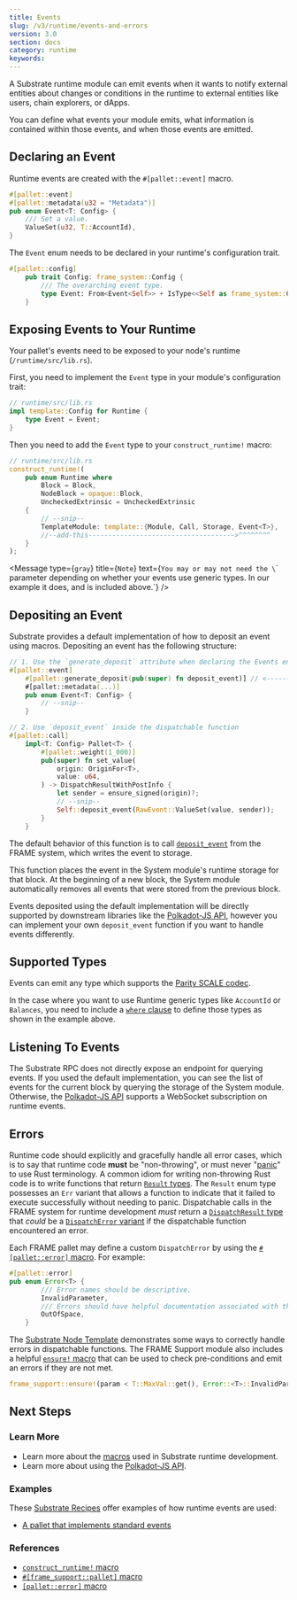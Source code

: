 ```yaml
---
title: Events
slug: /v3/runtime/events-and-errors
version: 3.0 
section: docs
category: runtime
keywords:
---
```


A Substrate runtime module can emit events when it wants to notify external entities about changes
or conditions in the runtime to external entities like users, chain explorers, or dApps.

You can define what events your module emits, what information is contained within those events, and
when those events are emitted.

## Declaring an Event

Runtime events are created with the `#[pallet::event]` macro.

```rust
#[pallet::event]
#[pallet::metadata(u32 = "Metadata")]
pub enum Event<T: Config> {
	/// Set a value.
	ValueSet(u32, T::AccountId),
}
```

The `Event` enum needs to be declared in your runtime's configuration trait.

```rust
#[pallet::config]
	pub trait Config: frame_system::Config {
		/// The overarching event type.
		type Event: From<Event<Self>> + IsType<<Self as frame_system::Config>::Event>;
	}
```

## Exposing Events to Your Runtime

Your pallet's events need to be exposed to your node's runtime (`/runtime/src/lib.rs`).

First, you need to implement the `Event` type in your module's configuration trait:

```rust
// runtime/src/lib.rs
impl template::Config for Runtime {
	type Event = Event;
}
```

Then you need to add the `Event` type to your `construct_runtime!` macro:

```rust
// runtime/src/lib.rs
construct_runtime!(
	pub enum Runtime where
		Block = Block,
		NodeBlock = opaque::Block,
		UncheckedExtrinsic = UncheckedExtrinsic
	{
		// --snip--
		TemplateModule: template::{Module, Call, Storage, Event<T>},
		//--add-this------------------------------------->^^^^^^^^
	}
);
```

<Message
  type={`gray`}
  title={`Note`}
  text={`You may or may not need the \`<T>\` parameter depending on whether your events use generic
  types. In our example it does, and is included above.`}
/>

## Depositing an Event

Substrate provides a default implementation of how to deposit an event using macros.
Depositing an event has the following structure:

```rust
// 1. Use the `generate_deposit` attribute when declaring the Events enum.
#[pallet::event]
	#[pallet::generate_deposit(pub(super) fn deposit_event)] // <------ here ----
	#[pallet::metadata(...)]
	pub enum Event<T: Config> {
		// --snip--
	}

// 2. Use `deposit_event` inside the dispatchable function
#[pallet::call]
	impl<T: Config> Pallet<T> {
		#[pallet::weight(1_000)]
		pub(super) fn set_value(
			origin: OriginFor<T>,
			value: u64,
		) -> DispatchResultWithPostInfo {
			let sender = ensure_signed(origin)?;
			// --snip--
			Self::deposit_event(RawEvent::ValueSet(value, sender));
		}
	}
```

The default behavior of this function is to call
[`deposit_event`](/rustdocs/latest/frame_system/pallet/struct.Pallet.html#method.deposit_event)
from the FRAME system, which writes the event to storage.

This function places the event in the System module's runtime storage for that block. At the
beginning of a new block, the System module automatically removes all events that were stored from
the previous block.

Events deposited using the default implementation will be directly supported by downstream libraries
like the [Polkadot-JS API](/v3/integration/polkadot-js), however you can implement your own
`deposit_event` function if you want to handle events differently.

## Supported Types

Events can emit any type which supports the [Parity SCALE codec](../../advanced/scale-codec).

In the case where you want to use Runtime generic types like `AccountId` or `Balances`, you need to
include a [`where` clause](https://doc.rust-lang.org/rust-by-example/generics/where.html) to define
those types as shown in the example above.

## Listening To Events

The Substrate RPC does not directly expose an endpoint for querying events. If you used the default
implementation, you can see the list of events for the current block by querying the storage of the
System module. Otherwise, the [Polkadot-JS API](/v3/integration/polkadot-js) supports a WebSocket
subscription on runtime events.

## Errors

Runtime code should explicitly and gracefully handle all error cases, which is to say that runtime
code **must** be "non-throwing", or must never
"[panic](https://doc.rust-lang.org/book/ch09-03-to-panic-or-not-to-panic.html)" to use Rust
terminology. A common idiom for writing non-throwing Rust code is to write functions that return
[`Result` types](/rustdocs/latest/frame_support/dispatch/result/enum.Result.html).
The `Result` enum type possesses an `Err` variant that allows a function to indicate that it failed
to execute successfully without needing to panic. Dispatchable calls in the FRAME system for runtime
development _must_ return a
[`DispatchResult` type](/rustdocs/latest/frame_support/dispatch/type.DispatchResult.html)
that _could_ be a
[`DispatchError` variant](/rustdocs/latest/frame_support/dispatch/enum.DispatchError.html)
if the dispatchable function encountered an error.

Each FRAME pallet may define a custom `DispatchError` by using the [`#[pallet::error]` macro](../macros#palleterror).
For example:

```rust
#[pallet::error]
pub enum Error<T> {
		/// Error names should be descriptive.
		InvalidParameter,
		/// Errors should have helpful documentation associated with them.
		OutOfSpace,
	}
```

The
[Substrate Node Template](https://github.com/substrate-developer-hub/substrate-node-template/blob/master/pallets/template/src/lib.rs#L85-L103)
demonstrates some ways to correctly handle errors in dispatchable functions. The FRAME Support
module also includes a helpful
[`ensure!` macro](/rustdocs/latest/frame_support/macro.ensure.html) that can be
used to check pre-conditions and emit an errors if they are not met.

```rust
frame_support::ensure!(param < T::MaxVal::get(), Error::<T>::InvalidParameter);
```

## Next Steps

### Learn More

- Learn more about the [macros](../macros) used in Substrate runtime development.
- Learn more about using the [Polkadot-JS API](/v3/integration/polkadot-js).

### Examples

These [Substrate Recipes](https://github.com/substrate-developer-hub/recipes) offer examples of how
runtime events are used:

- [A pallet that implements standard events](https://github.com/substrate-developer-hub/recipes/blob/master/pallets/last-caller/src/lib.rs)

### References

- [`construct_runtime!` macro](/rustdocs/latest/frame_support/macro.construct_runtime.html)
- [`#[frame_support::pallet]` macro](/rustdocs/latest/frame_support/attr.pallet.html)
- [`[pallet::error]` macro](/rustdocs/latest/frame_support/attr.pallet.html#error-palleterror-optional)
